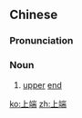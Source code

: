 ==Chinese==
{{zh-forms}}

===Pronunciation===
{{zh-pron
|m=shàngduān
|c=soeng6 dyun1
|cat=n
}}

===Noun===
{{zh-noun}}

# [[upper]] [[end]]

[[ko:上端]]
[[zh:上端]]